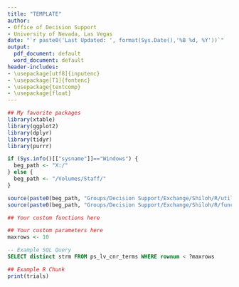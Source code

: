 ---
title: "TEMPLATE"
author:
- Office of Decision Support
- University of Nevada, Las Vegas
date: "`r paste0('Last Updated: ', format(Sys.Date(),'%B %d, %Y'))`"
output:
  pdf_document: default
  word_document: default
header-includes:
- \usepackage[utf8]{inputenc}
- \usepackage[T1]{fontenc}
- \usepackage{textcomp}
- \usepackage{float}
---

```{r setup, include = FALSE}
## My favorite packages
library(xtable)
library(ggplot2)
library(dplyr)
library(tidyr)
library(purrr)

if (Sys.info()[["sysname"]]=="Windows") {
  beg_path <- "X:/" 
} else {
  beg_path <- "/Volumes/Staff/"
} 

source(paste0(beg_path, "Groups/Decision Support/Exchange/Shiloh/R/utilities_make_db_con.R")) ## Database connection
source(paste0(beg_path, "Groups/Decision Support/Exchange/Shiloh/R/functions_Shiloh.R")) ## A file of custom functions
```

```{r Functions, echo = FALSE, results = 'asis'}
## Your custom functions here
```

```{r Parameters, echo = FALSE, results = 'asis'}
## Your custom parameters here
maxrows <- 10
```

```{sql Example Query, connection = db_con, output.var = "trials"}
-- Example SQL Query
SELECT distinct strm FROM ps_lv_cnr_terms WHERE rownum < ?maxrows
```

```{r Example Chunk, echo = FALSE, results = 'asis'}
## Example R Chunk
print(trials)
```
